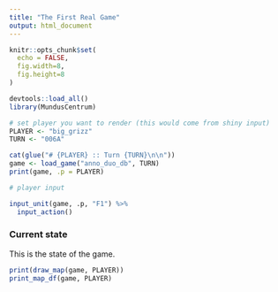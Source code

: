 ```yaml
---
title: "The First Real Game"
output: html_document
---
```


```r
knitr::opts_chunk$set(
  echo = FALSE, 
  fig.width=8,
  fig.height=8
)
```


```r
devtools::load_all()
library(MundusCentrum)
```

```r
# set player you want to render (this would come from shiny input)
PLAYER <- "big_grizz"
TURN <- "006A"
```


```r
cat(glue("# {PLAYER} :: Turn {TURN}\n\n"))
game <- load_game("anno_duo_db", TURN)
print(game, .p = PLAYER)
```


```r
# player input

input_unit(game, .p, "F1") %>% 
  input_action()

```


### Current state

This is the state of the game.

```r
print(draw_map(game, PLAYER))
print_map_df(game, PLAYER)
```

